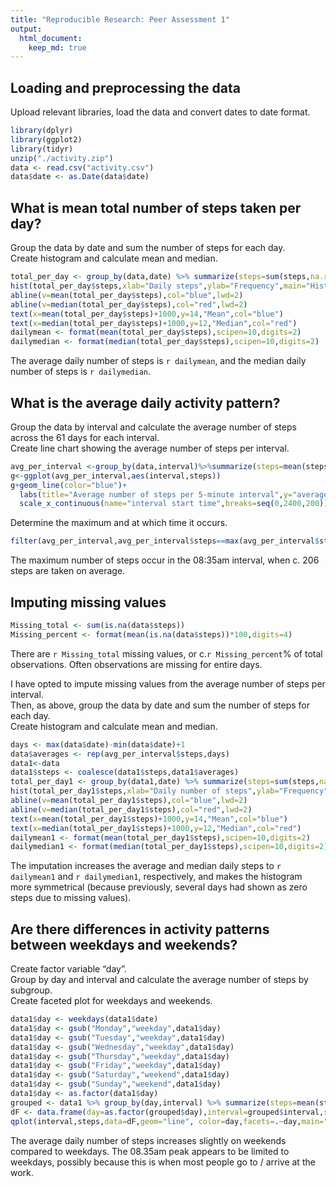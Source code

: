 ```yaml
---
title: "Reproducible Research: Peer Assessment 1"
output: 
  html_document:
    keep_md: true
---
```



## Loading and preprocessing the data

Upload relevant libraries, load the data and convert dates to date format.  

```r
library(dplyr)
library(ggplot2)
library(tidyr)
unzip("./activity.zip")
data <- read.csv("activity.csv")
data$date <- as.Date(data$date)
```

## What is mean total number of steps taken per day?

Group the data by date and sum the number of steps for each day.  
Create histogram and calculate mean and median.  

```r
total_per_day <- group_by(data,date) %>% summarize(steps=sum(steps,na.rm=TRUE))
hist(total_per_day$steps,xlab="Daily steps",ylab="Frequency",main="Histogram of total steps taken per day",breaks=12,xlim=range(0,25000))
abline(v=mean(total_per_day$steps),col="blue",lwd=2)
abline(v=median(total_per_day$steps),col="red",lwd=2)
text(x=mean(total_per_day$steps)+1000,y=14,"Mean",col="blue")
text(x=median(total_per_day$steps)+1000,y=12,"Median",col="red")
dailymean <- format(mean(total_per_day$steps),scipen=10,digits=2)
dailymedian <- format(median(total_per_day$steps),scipen=10,digits=2)
```
The average daily number of steps is `r dailymean`, and the median daily number of steps is `r dailymedian`.

## What is the average daily activity pattern?

Group the data by interval and calculate the average number of steps across the 61 days for each interval.  
Create line chart showing the average number of steps per interval.  

```r
avg_per_interval <-group_by(data,interval)%>%summarize(steps=mean(steps,na.rm=TRUE))
g<-ggplot(avg_per_interval,aes(interval,steps))
g+geom_line(color="blue")+
  labs(title="Average number of steps per 5-minute interval",y="average number of steps")+
  scale_x_continuous(name="interval start time",breaks=seq(0,2400,200))
```

Determine the maximum and at which time it occurs. 
```r
filter(avg_per_interval,avg_per_interval$steps==max(avg_per_interval$steps))
```
The maximum number of steps occur in the 08:35am interval, when c. 206 steps are taken on average.


## Imputing missing values

```r
Missing_total <- sum(is.na(data$steps))
Missing_percent <- format(mean(is.na(data$steps))*100,digits=4)
```

There are `r Missing_total` missing values, or c.`r Missing_percent`% of total observations. Often observations are missing for entire days.  

I have opted to impute missing values from the average number of steps per interval.  
Then, as above, group the data by date and sum the number of steps for each day.    
Create histogram and calculate mean and median.

```r
days <- max(data$date)-min(data$date)+1
data$averages <- rep(avg_per_interval$steps,days)
data1<-data
data1$steps <- coalesce(data1$steps,data1$averages)
total_per_day1 <- group_by(data1,date) %>% summarize(steps=sum(steps,na.rm=TRUE))
hist(total_per_day1$steps,xlab="Daily number of steps",ylab="Frequency",main="Histogram of total steps taken per day",breaks=12,xlim=range(0,25000))
abline(v=mean(total_per_day1$steps),col="blue",lwd=2)
abline(v=median(total_per_day1$steps),col="red",lwd=2)
text(x=mean(total_per_day1$steps)+1000,y=14,"Mean",col="blue")
text(x=median(total_per_day1$steps)+1000,y=12,"Median",col="red")
dailymean1 <- format(mean(total_per_day1$steps),scipen=10,digits=2)
dailymedian1 <- format(median(total_per_day1$steps),scipen=10,digits=2)
```
The imputation increases the average and median daily steps to `r dailymean1` and `r dailymedian1`, respectively, and makes the histogram more symmetrical (because previously, several days had shown as zero steps due to missing values).  


## Are there differences in activity patterns between weekdays and weekends?

Create factor variable "day".  
Group by day and interval and calculate the average number of steps by subgroup.  
Create faceted plot for weekdays and weekends.

```r
data1$day <- weekdays(data1$date)
data1$day <- gsub("Monday","weekday",data1$day)
data1$day <- gsub("Tuesday","weekday",data1$day)
data1$day <- gsub("Wednesday","weekday",data1$day)
data1$day <- gsub("Thursday","weekday",data1$day)
data1$day <- gsub("Friday","weekday",data1$day)
data1$day <- gsub("Saturday","weekend",data1$day)
data1$day <- gsub("Sunday","weekend",data1$day)
data1$day <- as.factor(data1$day)
grouped <- data1 %>% group_by(day,interval) %>% summarize(steps=mean(steps))
dF <- data.frame(day=as.factor(grouped$day),interval=grouped$interval,steps=grouped$steps)
qplot(interval,steps,data=dF,geom="line", color=day,facets=.~day,main="Average steps per 5-minute interval",xlab="interval start time",ylab="average number of steps")
```

The average daily number of steps increases slightly on weekends compared to weekdays. The 08.35am peak appears to be limited to weekdays, possibly because this is when most people go to / arrive at the work.

